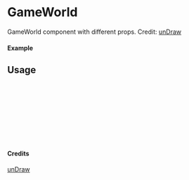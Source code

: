 
<Meta of={GameWorld} title="unDraw/GameWorld" />

# GameWorld

GameWorld component with different props.
Credit: [unDraw](https://undraw.co/illustrations)

#### Example

<Canvas of={GameWorld.Primary} />

## Usage

```ts
import { GameWorld } from "yadl-ui";

const Example = () => {
  return (
      <GameWorld />
  );
};

export default Example;
```

#### Credits
[unDraw](https://undraw.co/illustrations)
